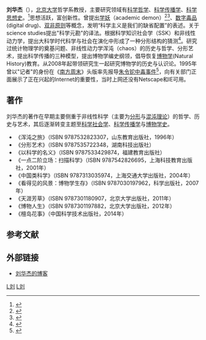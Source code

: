 '''刘华杰'''（{{bd|1966年||||L刘}}），[[北京大学|北京大学]]哲学系教授，主要研究领域有[[科学哲学|科学哲学]]、[[科学传播学|科学传播学]]、[[科学思想史|科学思想史]]。<ref name="pku-phil">{{Cite web |url=http://www.phil.pku.edu.cn/fac.php?op=profile&tid=66312 |title=北京大学哲学系机构人员 |accessdate=2010-09-20 |archive-date=2006-02-12 |archive-url=https://web.archive.org/web/20060212133515/http://www.phil.pku.edu.cn/fac.php?op=profile&tid=66312 |dead-url=no }}</ref>思想活跃，富创新性。曾提出[[学妖|学妖]]（academic demon）<ref>{{Cite book | author = 田松、刘华杰 | title = 学妖与四姨太效应| publisher = 上海交通大学出版社 | date = 2012-8 | ISBN = 9787313080899}}</ref><ref>{{cite news |url = http://news.xinhuanet.com/focus/2007-07/18/content_6392355_1.htm |title = "学妖"作祟：专家叫板"专家潜规则" |publisher = 新华网 |date = 2007-07-18 |accessdate = 2014-08-29 |archive-date = 2014-09-03 |archive-url = https://web.archive.org/web/20140903083557/http://news.xinhuanet.com/focus/2007-07/18/content_6392355_1.htm |dead-url = no }}</ref>、[[数字毒品|数字毒品]](digital drug)、[[双非原则|双非原则]]等概念，发明“科学主义是我们的缺省配置”的表述。关于science studies提出"科学元勘"的译法。根据科学知识社会学（SSK）和非线性动力学，提出大科学时代科学与社会在演化中形成了一种分形结构的猜测<ref>{{Cite book|title=一个情报学者的前瞻眼光|last=武夷山著|first=|publisher=武汉：湖北科学技术出版社|year=2014年1月|isbn=978-7-5352-6339-1|location=|pages=209}}</ref>。研究过统计物理学的奠基问题、非线性动力学浑沌（chaos）的历史与哲学、分形艺术，提出科学传播的三种模型，提出博物学编史纲领，倡导恢复[[博物学|博物学]](Natural History)教育。从2008年起带领研究生一起研究博物学的历史与认识论。1995年曾以"记者"的身份在《[[南方周末|南方周末]]》头版率先报导[[朱令铊中毒事件|朱令铊中毒事件]]<ref>{{Cite book|title=网络舆情研究概论|last=刘毅著|first=|publisher=天津：天津人民出版社 ,|year=2007年9月|isbn=7-201-05595-X|location=|pages=95}}</ref>，向有关部门正面展示了正在兴起的Internet的重要性，当时上网还没有Netscape和IE可用。

==著作==
刘华杰的著作在早期主要侧重于非线性科学（主要为[[分形|分形]]与[[混沌理论|混沌理论]]）的哲学、历史与艺术，其后逐渐转变主题至[[科学社会学|科学社会学]]、[[科学传播学|科学传播学]]与[[博物学史|博物学史]]。
* 《浑沌之旅》（ISBN 9787532823307，山东教育出版社，1996年）
* 《分形艺术》（ISBN 9787535722348，湖南科技出版社）
* 《以科学的名义》（ISBN 9787533429874，福建教育出版社）
* 《一点二阶立场：扫描科学》（ISBN 9787542826695，上海科技教育出版社，2001年）
* 《中国类科学》（ISBN 9787313035974，上海交通大学出版社，2004年）
* 《看得见的风景：博物学生存》（ISBN 9787030197962，科学出版社，2007年）
*《天涯芳草》（ISBN 9787301180907，北京大学出版社，2011年）
*《博物人生》（ISBN 9787301197882，北京大学出版社，2012年）
*《檀岛花事》（中国科学技术出版社，2014年）

==参考文献==
{{Reflist}}

==外部链接==
* [http://blog.sina.com.cn/flora 刘华杰的博客] {{Wayback|url=http://blog.sina.com.cn/flora |date=20200117044107 }}


[[Category:中国哲学家|L刘]]
[[Category:北京大学校友|L刘]]
